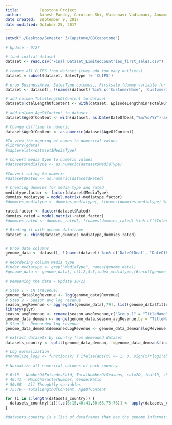 ```yaml
---
title:         Capstone Project
author:        Ainesh Pandey, Caroline Shi, Vaishnavi Vadlamani, Annamalai Kathirkamanathan
date created:  September 9, 2017
date modified: October 25, 2017
---
```


```r

setwd("~/Desktop/Semester 3/Capstone/BBCcapstone")

```

```r

# Update - 9/27

# load initial dataset
dataset <- read.csv("Final Dataset_LimitedCountries_first_sales.csv")

# remove all CLIPS from dataset (they add too many outliers)
dataset = subset(dataset, SalesType != 'CLIPS')

# drop BusinessArea, SalesType columns,, Firstsale (dummy variable for them already exists - SalesType_Clips is not required)
dataset <- dataset[, !(names(dataset) %in% c('CustomerName', 'CustomerId', 'BusinessArea', 'SalesType', 'FirstSale', 'SalesType_CLIPS'))]

# add column TotalLengthOfContent to dataset
dataset$TotalLengthOfContent <- with(dataset, EpisodeLengthmin*TotalNumberOfEpisodes)

# add column AgeOfContent to dataset
dataset$AgeOfContent <- with(dataset, as.Date(DateOfDeal,"%m/%d/%Y")-as.Date(DateOfPremier,"%m/%d/%Y"))

# Change difftime to numeric
dataset$AgeOfContent <- as.numeric(dataset$AgeOfContent)

#To view the mapping of names to numerical values
#library(gdata)
#mapLevels(x=dataset$MediaType)

# Convert media type to numeric values
#dataset$MediaType <- as.numeric(dataset$MediaType)

#Convert rating to numeric
#dataset$Rated <- as.numeric(dataset$Rated)

# Creating dummies for media type and rated
mediatype.factor <- factor(dataset$MediaType)
dummies_mediatype = model.matrix(~mediatype.factor)
#dummies_mediatype <- dummies_mediatype[, !(names(dummies_mediatype) %in% c('(Intercept)'))]

rated.factor <- factor(dataset$Rated)
dummies_rated = model.matrix(~rated.factor)
#dummies_rated <- dummies_rated[, !(names(dummies_rated) %in% c('(Intercept)'))]

# Binding it with genome dataframe
dataset <- cbind(dataset,dummies_mediatype,dummies_rated)


# Drop date columns
genome_data <- dataset[, !(names(dataset) %in% c('DateOfDeal', 'DateOfPremier', 'EpisodeLengthmin', 'TotalNumberOfEpisodes', 'MediaType', 'Rated', '(Intercept)'))]

# Reordering column Media type
#index_mediatype <- grep("MediaType", names(genome_data))
#genome_data <- genome_data[, c(1:2,4:5,index_mediatype,(6:ncol(genome_data)))]

# Demeaning the data - Update 10/23

# Step 1 - LN (revenue)
genome_data$logRevenue <- log(genome_data$Revenue)
# Step 2 - Season avg log revenue
season_avgRevenue <- aggregate(genome_data[,79], list(genome_data$TitleName), mean)
library(plyr)
season_avgRevenue <- rename(season_avgRevenue,c("Group.1" = "TitleName", "x" = "AvgLogRevenuePerSeason"))
genome_data_demean <- merge(genome_data,season_avgRevenue,by = "TitleName",all.x = TRUE)
# Step 3 - Demeanded log revenue
genome_data_demean$demeanedLogRevenue <- genome_data_demean$logRevenue - genome_data_demean$AvgLogRevenuePerSeason

# extract datasets by country from demeaned dataset
datasets_country <- split(genome_data_demean, f=genome_data_demean$final_country)

# Log normalization
#normalize_log2 <- function(x) { ifelse(abs(x) <= 1, 0, sign(x)*log2(abs(x))) }

# Normalize all numerical columns of each country

# 6:15 - NumberOfEpisodesSold, TotalNumberOfSeasons, calm2D, fear1D, shame1D, like2D, surprise1D, sure2D, anger1D, happy2D
# 40:41 - MainCharacterNumber, GenderRatio
# 50:68 - All Thoughtly variables
# 75:76 - TotalLengthOfContent, AgeOfContent

for (i in 1:length(datasets_country)) {
  datasets_country[[i]][,c(6:15,40:41,50:68,75:76)] <- apply(datasets_country[[i]][,c(6:15,40:41,50:68,75:76)], 2, scale, center=TRUE, scale=TRUE)
}

#datasets_country is a list of dataframes that has the genome information of each country.

```

